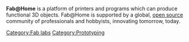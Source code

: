 '''Fab@Home'''  is a platform of printers and programs which can produce functional 3D objects. Fab@Home is supported by a global, [[open source]] community of professionals and hobbyists, innovating tomorrow, today. 


[[Category:Fab labs]]
[[Category:Prototyping]]